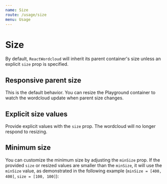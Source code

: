 ```yaml
---
name: Size
route: /usage/size
menu: Usage
---
```



# Size

By default, `ReactWordcloud` will inherit its parent container's size unless an explicit `size` prop is specified.

## Responsive parent size

This is the default behavior. You can resize the Playground container to watch the wordcloud update when parent size changes.

<Playground>
  <div style={{ backgroundColor: "#efefef", height: "100%", width: "100%" }}>
    <ReactWordcloud words={words} />
  </div>
</Playground>

## Explicit size values

Provide explicit values with the `size` prop. The wordcloud will no longer respond to resizing.

<Playground>
  <ReactWordcloud words={words} size={[400, 400]} />
</Playground>

## Minimum size

You can customize the minimum size by adjusting the `minSize` prop. If the provided `size` or resized values are smaller than the `minSize`, it will use the `minSize` value, as demonstrated in the following example (`minSize = [400, 400]`, `size = [100, 100]`):

<Playground>
  <ReactWordcloud words={words} minSize={[400, 400]} size={[100, 100]} />
</Playground>
